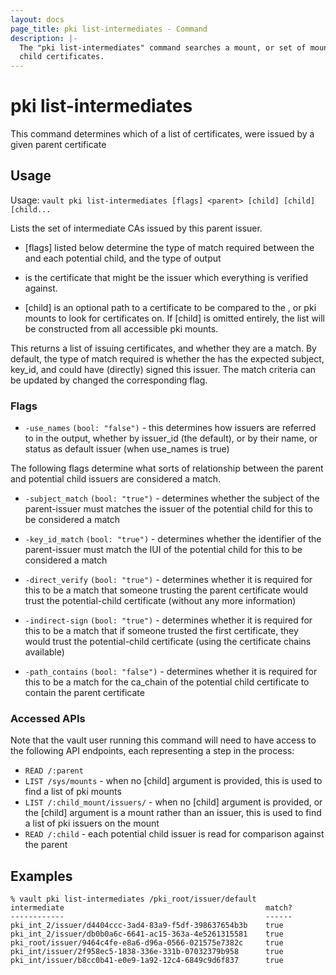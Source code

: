 ```yaml
---
layout: docs
page_title: pki list-intermediates - Command
description: |-
  The "pki list-intermediates" command searches a mount, or set of mounts for
  child certificates.
---
```


# pki list-intermediates

This command determines which of a list of certificates, were issued by a given
parent certificate

## Usage

Usage: `vault pki list-intermediates [flags] <parent> [child] [child] [child...`

Lists the set of intermediate CAs issued by this parent issuer.

- [flags] listed below determine the type of match required between the <parent>
  and each potential child, and the type of output

- <parent> is the certificate that might be the issuer which everything is
  verified against.

- [child] is an optional path to a certificate to be compared to the <parent>,
  or pki mounts to look for certificates on. If [child] is omitted entirely, the
  list will be constructed from all accessible pki mounts.

This returns a list of issuing certificates, and whether they are a match.
By default, the type of match required is whether the <parent> has the
expected subject, key_id, and could have (directly) signed this issuer.
The match criteria can be updated by changed the corresponding flag.

### Flags

- `-use_names` `(bool: "false")` - this determines how issuers are referred to
  in the output, whether by issuer_id (the default), or by their name, or status
  as default issuer (when use_names is true)

The following flags determine what sorts of relationship between the parent and
potential child issuers are considered a match.

- `-subject_match` `(bool: "true")` - determines whether the subject of the
  parent-issuer must matches the issuer of the potential child for this to be
  considered a match

- `-key_id_match` `(bool: "true")` - determines whether the identifier of the
  parent-issuer must match the IUI of the potential child for this to be
  considered a match

- `-direct_verify` `(bool: "true")` - determines whether it is required for this
  to be a match that someone trusting the parent certificate would trust the
  potential-child certificate (without any more information)

- `-indirect-sign` `(bool: "true")` - determines whether it is required for this
  to be a match that if someone trusted the first certificate, they would trust
  the potential-child certificate (using the certificate chains available)

- `-path_contains` `(bool: "false")` - determines whether it is required for
  this to be a match for the ca_chain of the potential child certificate to
  contain the parent certificate

### Accessed APIs

Note that the vault user running this command will need to have access to the
following API endpoints, each representing a step in the process:

- `READ /:parent`
- `LIST /sys/mounts` - when no [child] argument is provided, this is used to
find a list of pki mounts
- `LIST /:child_mount/issuers/` - when no [child] argument is provided, or the
[child] argument is a mount rather than an issuer, this is used to find a list
of pki issuers on the mount
- `READ /:child` - each potential child issuer is read for comparison against
the parent

## Examples

```
% vault pki list-intermediates /pki_root/issuer/default
intermediate                                             match?
------------                                             ------
pki_int_2/issuer/d4404ccc-3ad4-83a9-f5df-398637654b3b    true
pki_int_2/issuer/db0b0a6c-6641-ac15-363a-4e5261315581    true
pki_root/issuer/9464c4fe-e8a6-d96a-0566-021575e7382c     true
pki_int/issuer/2f958ec5-1838-336e-331b-07032379b958      true
pki_int/issuer/b8cc0b41-e0e9-1a92-12c4-6849c9d6f837      true
```

